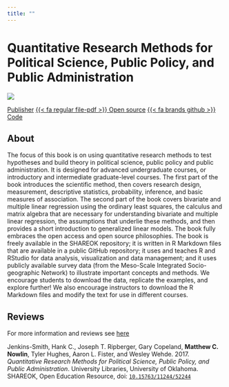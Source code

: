 ```yaml
---
title: ""
---
```


# Quantitative Research Methods for Political Science, Public Policy, and Public Administration

![](book.jpg)

<div><a href="https://shareok.org/handle/11244/52244"> <span class="badge bg-primary">Publisher</span></a > <a href="https://shareok.org/bitstream/handle/11244/52244/Quantitative%20Research%20Methods%20For%20Political%20Science%2c%20Public%20Policy%20and%20Public%20Administration%2c%20With%20Applications%20in%20R.pdf?sequence=15&isAllowed=y"><span class="badge bg-primary">{{< fa regular file-pdf >}} Open source</span></a > <a href="https://github.com/ripberjt/qrmtextbook"><span class="badge bg-primary">{{< fa brands github >}} Code </span></a > </div>


## About

The focus of this book is on using quantitative research methods to test hypotheses and build theory in political science, public policy and public administration. It is designed for advanced undergraduate courses, or introductory and intermediate graduate-level courses. The first part of the book introduces the scientific method, then covers research design, measurement, descriptive statistics, probability, inference, and basic measures of association. The second part of the book covers bivariate and multiple linear regression using the ordinary least squares, the calculus and matrix algebra that are necessary for understanding bivariate and multiple linear regression, the assumptions that underlie these methods, and then provides a short introduction to generalized linear models. The book fully embraces the open access and open source philosophies. The book is freely available in the SHAREOK repository; it is written in R Markdown files that are available in a public GitHub repository; it uses and teaches R and RStudio for data analysis, visualization and data management; and it uses publicly available survey data (from the Meso-Scale Integrated Socio-geographic Network) to illustrate important concepts and methods. We encourage students to download the data, replicate the examples, and explore further! We also encourage instructors to download the R Markdown files and modify the text for use in different courses.

## Reviews 
For more information and reviews see [here](https://open.umn.edu/opentextbooks/textbooks/quantitative-research-methods-for-political-science-public-policy-and-public-administration-with-applications-in-r-3rd-edition)


Jenkins-Smith, Hank C., Joseph T. Ripberger, Gary Copeland, **Matthew C. Nowlin**, Tyler Hughes, Aaron L. Fister, and Wesley Wehde. 2017. *Quantitative Research Methods for Political Science, Public Policy, and Public Administration*. University Libraries, University of Oklahoma. SHAREOK, Open Education Resource, doi: <a href="http://dx.doi.org/10.15763/11244/52244" itemprop="url">`10.15763/11244/52244`</span></a>
